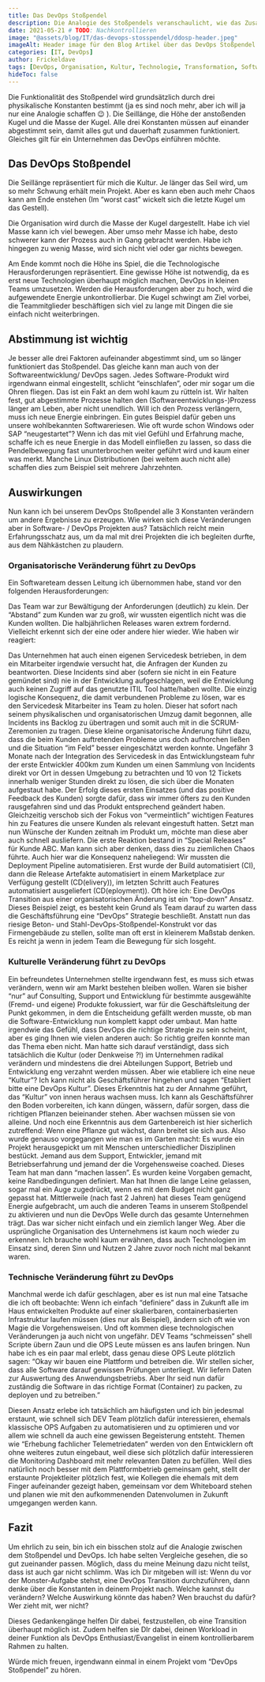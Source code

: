 ```yaml
---
title: Das DevOps Stoßpendel
description: Die Analogie des Stoßpendels veranschaulicht, wie das Zusammenspiel von Kultur, Organisation und Technologie den Erfolg von DevOps-Initiativen beeinflusst. Anhand praxisnaher Beispiele zeigt der Artikel, wie Veränderungen in diesen Bereichen zu nachhaltigen Verbesserungen in Softwareprojekten führen können – und warum die richtige Balance entscheidend ist, um langfristig erfolgreich zu sein.
date: 2021-05-21 # TODO: Nachkontrollieren
image: "@assets/blog/IT/das-devops-stosspendel/ddosp-header.jpeg"
imageAlt: Header image für den Blog Artikel über das DevOps Stoßpendel
categories: [IT, DevOps]
author: Frickeldave
tags: [DevOps, Organisation, Kultur, Technologie, Transformation, Softwareentwicklung]
hideToc: false
---
```


Die Funktionalität des Stoßpendel wird grundsätzlich durch drei physikalische Konstanten bestimmt (ja es sind noch mehr, aber ich will ja nur eine Analogie schaffen 😉 ). Die Seillänge, die Höhe der anstoßenden Kugel und die Masse der Kugel. Alle drei Konstanten müssen auf einander abgestimmt sein, damit alles gut und dauerhaft zusammen funktioniert. Gleiches gilt für ein Unternehmen das DevOps einführen möchte.

## Das DevOps Stoßpendel
Die Seillänge repräsentiert für mich die Kultur. Je länger das Seil wird, um so mehr Schwung erhält mein Projekt. Aber es kann eben auch mehr Chaos kann am Ende enstehen (Im “worst cast” wickelt sich die letzte Kugel um das Gestell).

Die Organisation wird durch die Masse der Kugel dargestellt. Habe ich viel Masse kann ich viel bewegen. Aber umso mehr Masse ich habe, desto schwerer kann der Prozess auch in Gang gebracht werden. Habe ich hingegen zu wenig Masse, wird sich nicht viel oder gar nichts bewegen.

Am Ende kommt noch die Höhe ins Spiel, die die Technologische Herausforderungen repräsentiert. Eine gewisse Höhe ist notwendig, da es erst neue Technologien überhaupt möglich machen, DevOps in kleinen Teams umzusetzen. Werden die Herausforderungen aber zu hoch, wird die aufgewendete Energie unkontrollierbar. Die Kugel schwingt am Ziel vorbei, die Teammitglieder beschäftigen sich viel zu lange mit Dingen die sie einfach nicht weiterbringen.

## Abstimmung ist wichtig
Je besser alle drei Faktoren aufeinander abgestimmt sind, um so länger funktioniert das Stoßpendel. Das gleiche kann man auch von der Softwareentwicklung/ DevOps sagen. Jedes Software-Produkt wird irgendwann einmal eingestellt, schlicht “einschlafen”, oder mir sogar um die Ohren fliegen. Das ist ein Fakt an dem wohl kaum zu rütteln ist. Wir halten fest, gut abgestimmte Prozesse halten den (Softwareentwicklungs-)Prozess länger am Leben, aber nicht unendlich.
Will ich den Prozess verlängern, muss ich neue Energie einbringen. Ein gutes Beispiel dafür geben uns unsere wohlbekannten Softwareriesen. Wie oft wurde schon Windows oder SAP “neugestartet”?
Wenn ich das mit viel Gefühl und Erfahrung mache, schaffe ich es neue Energie in das Modell einfließen zu lassen, so dass die Pendelbewegung fast ununterbrochen weiter geführt wird und kaum einer was merkt. Manche Linux Distributionen (bei weitem auch nicht alle) schaffen dies zum Beispiel seit mehrere Jahrzehnten.

## Auswirkungen
Nun kann ich bei unserem DevOps Stoßpendel alle 3 Konstanten verändern um andere Ergebnisse zu erzeugen. Wie wirken sich diese Veränderungen aber in Software- / DevOps Projekten aus? Tatsächlich reicht mein Erfahrungsschatz aus, um da mal mit drei Projekten die ich begleiten durfte, aus dem Nähkästchen zu plaudern.

### Organisatorische Veränderung führt zu DevOps
Ein Softwareteam dessen Leitung ich übernommen habe, stand vor den folgenden Herausforderungen:

Das Team war zur Bewältigung der Anforderungen (deutlich) zu klein.
Der “Abstand” zum Kunden war zu groß, wir wussten eigentlich nicht was die Kunden wollten.
Die halbjährlichen Releases waren extrem fordernd.
Vielleicht erkennt sich der eine oder andere hier wieder. Wie haben wir reagiert:

Das Unternehmen hat auch einen eigenen Servicedesk betrieben, in dem ein Mitarbeiter irgendwie versucht hat, die Anfragen der Kunden zu beantworten. Diese Incidents sind aber (sofern sie nicht in ein Feature gemündet sind) nie in der Entwicklung aufgeschlagen, weil die Entwicklung auch keinen Zugriff auf das genutzte ITIL Tool hatte/haben wollte. Die einzig logische Konsequenz, die damit verbundenen Probleme zu lösen, war es den Servicedesk Mitarbeiter ins Team zu holen. Dieser hat sofort nach seinem physikalischen und organisatorischen Umzug damit begonnen, alle Incidents ins Backlog zu übertragen und somit auch mit in die SCRUM-Zeremonien zu tragen.
Diese kleine organisatorische Änderung führt dazu, dass die beim Kunden auftretenden Probleme uns doch aufhorchen ließen und die Situation “im Feld” besser eingeschätzt werden konnte. Ungefähr 3 Monate nach der Integration des Servicedesk in das Entwicklungsteam fuhr der erste Entwickler 400km zum Kunden um einen Sammlung von Incidents direkt vor Ort in dessen Umgebung zu betrachten und 10 von 12 Tickets innerhalb weniger Stunden direkt zu lösen, die sich über die Monaten aufgestaut habe.
Der Erfolg dieses ersten Einsatzes (und das positive Feedback des Kunden) sorgte dafür, dass wir immer öfters zu den Kunden rausgefahren sind und das Produkt entsprechend geändert haben. Gleichzeitig verschob sich der Fokus von “vermeintlich” wichtigen Features hin zu Features die unsere Kunden als relevant eingestuft hatten.
Setzt man nun Wünsche der Kunden zeitnah im Produkt um, möchte man diese aber auch schnell ausliefern. Die erste Reaktion bestand in “Special Releases” für Kunde ABC. Man kann sich aber denken, dass dies zu ziemlichen Chaos führte. Auch hier war die Konsequenz naheliegend: Wir mussten die Deployment Pipeline automatisieren. Erst wurde der Build automatisiert (CI), dann die Release Artefakte automatisiert in einem Marketplace zur Verfügung gestellt (CD(elivery)), im letzten Schritt auch Features automatisiert ausgeliefert (CD(eployment)).
Oft höre ich: Eine DevOps Transition aus einer organisatorischen Änderung ist ein “top-down” Ansatz. Dieses Beispiel zeigt, es besteht kein Grund als Team darauf zu warten dass die Geschäftsführung eine “DevOps” Strategie beschließt. Anstatt nun das riesige Beton- und Stahl-DevOps-Stoßpendel-Konstrukt vor das Firmengebäude zu stellen, sollte man oft erst in kleinerem Maßstab denken. Es reicht ja wenn in jedem Team die Bewegung für sich losgeht.

### Kulturelle Veränderung führt zu DevOps
Ein befreundetes Unternehmen stellte irgendwann fest, es muss sich etwas verändern, wenn wir am Markt bestehen bleiben wollen. Waren sie bisher “nur” auf Consulting, Support und Entwicklung für bestimmte ausgewählte (Fremd- und eigene) Produkte fokussiert, war für die Geschäftsleitung der Punkt gekommen, in dem die Entscheidung gefällt werden musste, ob man die Software-Entwicklung nun komplett kappt oder umbaut. Man hatte irgendwie das Gefühl, dass DevOps die richtige Strategie zu sein scheint, aber es ging Ihnen wie vielen anderen auch: So richtig greifen konnte man das Thema eben nicht. Man hatte sich darauf verständigt, dass sich tatsächlich die Kultur (oder Denkweise ?!) im Unternehmen radikal verändern und mindestens die drei Abteilungen Support, Betrieb und Entwicklung eng verzahnt werden müssen.
Aber wie etabliere ich eine neue “Kultur”? Ich kann nicht als Geschäftsführer hingehen und sagen “Etabliert bitte eine DevOps Kultur”. Dieses Erkenntnis hat zu der Annahme geführt, das “Kultur” von innen heraus wachsen muss. Ich kann als Geschäftsführer den Boden vorbereiten, ich kann düngen, wässern, dafür sorgen, dass die richtigen Pflanzen beieinander stehen. Aber wachsen müssen sie von alleine. Und noch eine Erkenntnis aus dem Gartenbereich ist hier sicherlich zutreffend: Wenn eine Pflanze gut wächst, dann breitet sie sich aus. Also wurde genauso vorgegangen wie man es im Garten macht: Es wurde ein Projekt herausgepickt um mit Menschen unterschiedlicher Disziplinen bestückt. Jemand aus dem Support, Entwickler, jemand mit Betriebserfahrung und jemand der die Vorgehensweise coached. Dieses Team hat man dann “machen lassen”. Es wurden keine Vorgaben gemacht, keine Randbedingungen definiert. Man hat Ihnen die lange Leine gelassen, sogar mal ein Auge zugedrückt, wenn es mit dem Budget nicht ganz gepasst hat.
Mittlerweile (nach fast 2 Jahren) hat dieses Team genügend Energie aufgebracht, um auch die anderen Teams in unserem Stoßpendel zu aktivieren und nun die DevOps Welle durch das gesamte Unternehmen trägt. Das war sicher nicht einfach und ein ziemlich langer Weg. Aber die usprüngliche Organisation des Unternehmens ist kaum noch wieder zu erkennen. Ich brauche wohl kaum erwähnen, dass auch Technologien im Einsatz sind, deren Sinn und Nutzen 2 Jahre zuvor noch nicht mal bekannt waren.

### Technische Veränderung führt zu DevOps
Manchmal werde ich dafür geschlagen, aber es ist nun mal eine Tatsache die ich oft beobachte: Wenn ich einfach “definiere” dass in Zukunft alle im Haus entwickelten Produkte auf einer skalierbaren, containerbasierten Infrastruktur laufen müssen (dies nur als Beispiel), ändern sich oft wie von Magie die Vorgehensweisen. Und oft kommen diese technologischen Veränderungen ja auch nicht von ungefähr. DEV Teams “schmeissen” shell Scripte übern Zaun und die OPS Leute müssen es ans laufen bringen.
Nun habe ich es ein paar mal erlebt, dass genau diese OPS Leute plötzlich sagen:
“Okay wir bauen eine Plattform und betreiben die. Wir stellen sicher, dass alle Software darauf gewissen Prüfungen unterliegt. Wir liefern Daten zur Auswertung des Anwendungsbetriebs.
Aber Ihr seid nun dafür zuständig die Software in das richtige Format (Container) zu packen, zu deployen und zu betreiben.”

Diesen Ansatz erlebe ich tatsächlich am häufigsten und ich bin jedesmal erstaunt, wie schnell sich DEV Team plötzlich dafür interessieren, ehemals klassische OPS Aufgaben zu automatisieren und zu optimieren und vor allem wie schnell da auch eine gewissen Begeisterung entsteht. Themen wie “Erhebung fachlicher Telemetriedaten” werden von den Entwicklern oft ohne weiteres zutun eingebaut, weil diese sich plötzlich dafür interessieren die Monitoring Dashboard mit mehr relevanten Daten zu befüllen.
Weil dies natürlich noch besser mit dem Plattformbetrieb gemeinsam geht, stellt der erstaunte Projektleiter plötzlich fest, wie Kollegen die ehemals mit dem Finger aufeinander gezeigt haben, gemeinsam vor dem Whiteboard stehen und planen wie mit den aufkommenenden Datenvolumen in Zukunft umgegangen werden kann.

## Fazit
Um ehrlich zu sein, bin ich ein bisschen stolz auf die Analogie zwischen dem Stoßpendel und DevOps. Ich habe selten Vergleiche gesehen, die so gut zueinander passen. Möglich, dass du meine Meinung dazu nicht teilst, dass ist auch gar nicht schlimm. Was ich Dir mitgeben will ist:
Wenn du vor der Monster-Aufgabe stehst, eine DevOps Transition durchzuführen, dann denke über die Konstanten in deinem Projekt nach. Welche kannst du verändern? Welche Auswirkung könnte das haben? Wen brauchst du dafür? Wer zieht mit, wer nicht?

Dieses Gedankengänge helfen Dir dabei, festzustellen, ob eine Transition überhaupt möglich ist. Zudem helfen sie DIr dabei, deinen Workload in deiner Funktion als DevOps Enthusiast/Evangelist in einem kontrollierbarem Rahmen zu halten.

Würde mich freuen, irgendwann einmal in einem Projekt vom “DevOps Stoßpendel” zu hören.